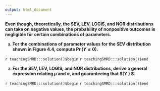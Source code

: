 ```yaml
---
output: html_document
---
```


__Even though, theoretically, the SEV, LEV, LOGIS, and NOR distributions can take on negative values, the probability of nonpositive outcomes is negligible for certain combinations of parameters.__

a. __For the combinations of parameter values for the SEV distribution shown in Figure 4.4, compute $\Pr(Y \leq 0)$.__

`r teachingSMRD:::solution()$begin`
`r teachingSMRD:::solution()$end`

a. __For the SEV, LEV, LOGIS, and NOR distributions, derive a general expression relating $\mu$ and $\sigma$, and guaranteeing that $\Pr(Y \leq 0) \leq \epsilon $.__

`r teachingSMRD:::solution()$begin`
`r teachingSMRD:::solution()$end`
